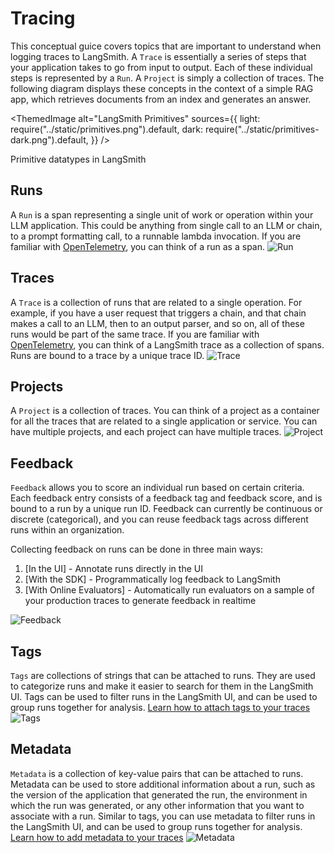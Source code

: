 
# Tracing

This conceptual guice covers topics that are important to understand when logging traces to LangSmith. A `Trace` is essentially a series of steps that your application takes to go from input to output. Each of these individual steps is represented by a `Run`. A `Project` is simply a collection of traces. The following diagram displays these concepts in the context of a simple RAG app, which retrieves documents from an index and generates an answer.

<ThemedImage
  alt="LangSmith Primitives"
  sources={{
    light: require("../static/primitives.png").default,
    dark: require("../static/primitives-dark.png").default,
  }}
/>
<div
  style={{
    display: "flex",
    flexDirection: "column",
    textAlign: "center",
    fontSize: "14px",
    marginTop: "5px",
  }}
>
  Primitive datatypes in LangSmith
</div>

## Runs

A `Run` is a span representing a single unit of work or operation within your LLM application. This could be anything from single call to an LLM or chain, to a prompt formatting call, to a runnable lambda invocation. If you are familiar with [OpenTelemetry](https://opentelemetry.io/), you can think of a run as a span.
![Run](../static/run.png)

## Traces

A `Trace` is a collection of runs that are related to a single operation. For example, if you have a user request that triggers a chain, and that chain makes a call to an LLM, then to an output parser, and so on, all of these runs would be part of the same trace. If you are familiar with [OpenTelemetry](https://opentelemetry.io/), you can think of a LangSmith trace as a collection of spans. Runs are bound to a trace by a unique trace ID.
![Trace](../static/trace.png)

## Projects

A `Project` is a collection of traces. You can think of a project as a container for all the traces that are related to a single application or service. You can have multiple projects, and each project can have multiple traces.
![Project](../static/project.png)

## Feedback

`Feedback` allows you to score an individual run based on certain criteria.
Each feedback entry consists of a feedback tag and feedback score, and is bound to a run by a unique run ID.
Feedback can currently be continuous or discrete (categorical), and you can reuse feedback tags across different runs within an organization.

Collecting feedback on runs can be done in three main ways:

1. [In the UI] - Annotate runs directly in the UI
2. [With the SDK] - Programmatically log feedback to LangSmith
3. [With Online Evaluators] - Automatically run evaluators on a sample of your production traces to generate feedback in realtime

![Feedback](../static/feedback.png)

## Tags

`Tags` are collections of strings that can be attached to runs. They are used to categorize runs and make it easier to search for them in the LangSmith UI. Tags can be used to filter runs in the LangSmith UI, and can be used to group runs together for analysis. [Learn how to attach tags to your traces](../how_to_guides/tracing/add_metadata_tags)
![Tags](../static/tags.png)

## Metadata

`Metadata` is a collection of key-value pairs that can be attached to runs. Metadata can be used to store additional information about a run, such as the version of the application that generated the run, the environment in which the run was generated, or any other information that you want to associate with a run.
Similar to tags, you can use metadata to filter runs in the LangSmith UI, and can be used to group runs together for analysis. [Learn how to add metadata to your traces](../how_to_guides/tracing/add_metadata_tags)
![Metadata](../static/metadata.png)
